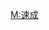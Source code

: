 {{Userbox
  |id=簡易
  |id-c=#57a2fd
  |id-s=11
  |info=該用户使用'''[[簡易輸入法]]'''對[[中文維基百科]]作出[[:Category:速成使用者|貢獻]]。
  |info-c=#82ccff
  |border-c=#024ca7
}}<includeonly>[[Category:速成使用者|{{PAGENAME}}]]</includeonly>
<noinclude>
[[Category:软件用户框模板|M:速成]]
</noinclude>